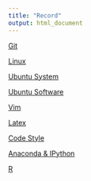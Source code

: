 ```yaml
---
title: "Record"
output: html_document
---
```


[Git](record_git.html)

[Linux](record_linux.html)

[Ubuntu System](record_ubuntu_system.html)

[Ubuntu Software](record_ubuntu_software.html)

[Vim](record_vim.html)

[Latex](record_latex.html)

[Code Style](record_code_style.html)

[Anaconda & IPython](record_anaconda_ipython.html)

[R](record_r.html)



